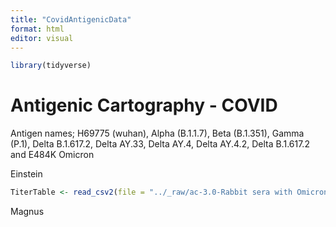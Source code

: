 ```yaml
---
title: "CovidAntigenicData"
format: html
editor: visual
---
```


```r
library(tidyverse)
```

# Antigenic Cartography - COVID

Antigen names; H69775 (wuhan), Alpha (B.1.1.7), Beta (B.1.351), Gamma (P.1), Delta B.1.617.2, Delta AY.33, Delta AY.4, Delta AY.4.2, Delta B.1.617.2 and E484K Omicron

Einstein

```r


TiterTable <- read_csv2(file = "../_raw/ac-3.0-Rabbit sera with Omicron_25-01-2022.csv")


```

Magnus

```r

```
